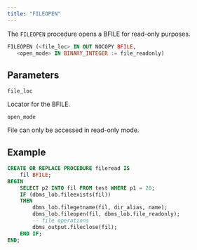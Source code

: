 ```yaml
---
title: "FILEOPEN"
---
```


The `FILEOPEN` procedure opens a BFILE for read-only purposes. 

```sql
FILEOPEN (<file_loc> IN OUT NOCOPY BFILE, 
   <open_mode> IN BINARY_INTEGER := file_readonly)
```

## Parameters

`file_loc`

 Locator for the BFILE.

 `open_mode`

 File can only be accessed in read-only mode.

## Example

``` sql
CREATE OR REPLACE PROCEDURE fileread IS
    fil BFILE;
BEGIN
    SELECT p2 INTO fil FROM test WHERE p1 = 20; 
    IF (dbms_lob.fileexists(fil))
    THEN
        dbms_lob.filegetname(fil, dir_alias, name);
        dbms_lob.fileopen(fil, dbms_lob.file_readonly);
        -- file operations
        dbms_output.fileclose(fil); 
    END IF;
END;
```